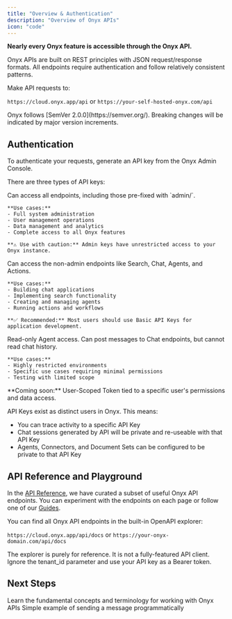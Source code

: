 ```yaml
---
title: "Overview & Authentication"
description: "Overview of Onyx APIs"
icon: "code"
---
```


**Nearly every Onyx feature is accessible through the Onyx API.**

Onyx APIs are built on REST principles with JSON request/response formats. All endpoints require authentication and follow relatively consistent patterns.

Make API requests to:

`https://cloud.onyx.app/api` or `https://your-self-hosted-onyx.com/api`

<Note>
  Onyx follows [SemVer 2.0.0](https://semver.org/). Breaking changes will be indicated by major version increments.
</Note>

## Authentication
To authenticate your requests, generate an API key from the Onyx Admin Console.

There are three types of API keys:

<AccordionGroup>
  <Accordion title="Admin API Keys" icon="shield-check">
    Can access all endpoints, including those pre-fixed with `admin/`.
    
    **Use cases:**
    - Full system administration
    - User management operations
    - Data management and analytics
    - Complete access to all Onyx features
    
    **⚠️ Use with caution:** Admin keys have unrestricted access to your Onyx instance.
  </Accordion>

  <Accordion title="Basic API Keys" icon="key">
    Can access the non-admin endpoints like Search, Chat, Agents, and Actions.
    
    **Use cases:**
    - Building chat applications
    - Implementing search functionality
    - Creating and managing agents
    - Running actions and workflows
    
    **✅ Recommended:** Most users should use Basic API Keys for application development.
  </Accordion>

  <Accordion title="Limited API Keys" icon="lock">
    Read-only Agent access. Can post messages to Chat endpoints, but cannot read chat history.
    
    **Use cases:**
    - Highly restricted environments
    - Specific use cases requiring minimal permissions
    - Testing with limited scope
  </Accordion>
</AccordionGroup>

<Info>
  **Coming soon:** User-Scoped Token tied to a specific user's permissions and data access.
</Info>

API Keys exist as distinct users in Onyx. This means:
- You can trace activity to a specific API Key
- Chat sessions generated by API will be private and re-useable with that API Key
- Agents, Connectors, and Document Sets can be configured to be private to that API Key

## API Reference and Playground

In the [API Reference](/developers/api_reference/chat/get_chat_session), we have curated a subset of useful Onyx API endpoints. 
You can experiment with the endpoints on each page or follow one of our [Guides](/developers/guides/chat_guide).

You can find all Onyx API endpoints in the built-in OpenAPI explorer:

`https://cloud.onyx.app/api/docs` or `https://your-onyx-domain.com/api/docs`

<Warning>
  The explorer is purely for reference. It is not a fully-featured API client. 
  Ignore the tenant_id parameter and use your API key as a Bearer token.
</Warning>

## Next Steps

<CardGroup cols={2}>
  <Card title="Core Concepts" icon="lightbulb" href="/developers/core_concepts">
    Learn the fundamental concepts and terminology for working with Onyx APIs
  </Card>
  
  <Card title="Guide: Send a Chat Message" icon="comment" href="/developers/guides/chat_guide">
    Simple example of sending a message programmatically
  </Card>
</CardGroup>